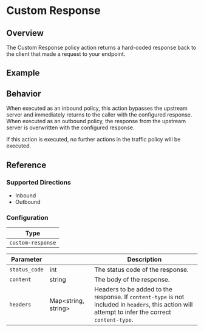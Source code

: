 
# Custom Response

## Overview

The Custom Response policy action returns a hard-coded response back to the client that made a request to your endpoint.

## Example

<ExampleHTTP />

## Behavior

When executed as an inbound policy, this action bypasses the upstream server and immediately returns to the caller with
the configured response. When executed as an outbound policy, the response from the upstream server is overwritten with the
configured response.

If this action is executed, no further actions in the traffic policy will be executed.

<VariableInterpolation />
<HeaderTemplate type="custom-response">

## Reference

### Supported Directions

- Inbound
- Outbound

### Configuration

| Type              |
| ----------------- |
| `custom-response` |

| Parameter     | &nbsp;                    | Description                                                                                                                                        |
| ------------- | ------------------------- | -------------------------------------------------------------------------------------------------------------------------------------------------- |
| `status_code` | int                       | The status code of the response.                                                                                                                   |
| `content`     | string                    | The body of the response.                                                                                                                          |
| `headers`     | Map&lt;string, string&gt; | Headers to be added to the response. If `content-type` is not included in `headers`, this action will attempt to infer the correct `content-type`. |
